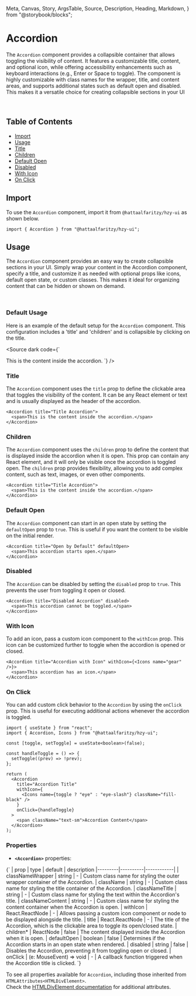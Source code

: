   Meta,
  Canvas,
  Story,
  ArgsTable,
  Source,
  Description,
  Heading,
  Markdown,
} from "@storybook/blocks";

<Meta title="Accordion docs" of={AccordionStories} />

# Accordion

The `Accordion` component provides a collapsible container that allows toggling the visibility of content. It features a customizable title, content, and optional icon, while offering accessibility enhancements such as keyboard interactions (e.g., Enter or Space to toggle). The component is highly customizable with class names for the wrapper, title, and content areas, and supports additional states such as default open and disabled. This makes it a versatile choice for creating collapsible sections in your UI

<br />

## Table of Contents

- [Import](#import)
- [Usage](#usage)
- [Title](#default-open)
- [Children](#children)
- [Default Open](#default-open)
- [Disabled](#disabled)
- [With Icon](#with-icon)
- [On Click](#on-click)

## Import

To use the `Accordion` component, import it from `@hattaalfaritzy/hzy-ui` as shown below.

```tsx
import { Accordion } from "@hattaalfaritzy/hzy-ui";
```

## Usage

The `Accordion` component provides an easy way to create collapsible sections in your UI. Simply wrap your content in the Accordion component, specify a title, and customize it as needed with optional props like icons, default open state, or custom classes. This makes it ideal for organizing content that can be hidden or shown on demand.

<br />

### Default Usage

Here is an example of the default setup for the `Accordion` component. This configuration includes a 'title' and 'children' and is collapsible by clicking on the title.

<div class="custom-canvas full">
  <Story of={AccordionStories.AccordionDefault} />
</div>

<Source dark code={`

<Accordion title="Example Accordion">
  <span>This is the content inside the accordion.</span>
</Accordion>
`} />

### Title

The `Accordion` component uses the `title` prop to define the clickable area that toggles the visibility of the content. It can be any React element or text and is usually displayed as the header of the accordion.

<div class="custom-canvas full">
  <Story of={AccordionStories.AccordionTitle} />
</div>

```tsx
<Accordion title="Title Accordion">
  <span>This is the content inside the accordion.</span>
</Accordion>
```

### Children

The `Accordion` component uses the `children` prop to define the content that is displayed inside the accordion when it is open. This prop can contain any React element, and it will only be visible once the accordion is toggled open. The `children` prop provides flexibility, allowing you to add complex content, such as text, images, or even other components.

<div class="custom-canvas full">
  <Story of={AccordionStories.AccordionChildren} />
</div>

```tsx
<Accordion title="Title Accordion">
  <span>This is the content inside the accordion.</span>
</Accordion>
```

### Default Open

The `Accordion` component can start in an open state by setting the `defaultOpen` prop to `true`. This is useful if you want the content to be visible on the initial render.

<div class="custom-canvas full">
  <Story of={AccordionStories.AccordionOpened} />
</div>

```tsx
<Accordion title="Open by Default" defaultOpen>
  <span>This accordion starts open.</span>
</Accordion>
```

### Disabled

The `Accordion` can be disabled by setting the `disabled` prop to `true`. This prevents the user from toggling it open or closed.

<div class="custom-canvas full">
  <Story of={AccordionStories.AccordionDisabled} />
</div>

```tsx
<Accordion title="Disabled Accordion" disabled>
  <span>This accordion cannot be toggled.</span>
</Accordion>
```

### With Icon

To add an icon, pass a custom icon component to the `withIcon` prop. This icon can be customized further to toggle when the accordion is opened or closed.

<div class="custom-canvas full">
  <Story of={AccordionStories.AccordionWithIcon} />
</div>

```tsx
<Accordion title="Accordion with Icon" withIcon={<Icons name="gear" />}>
  <span>This accordion has an icon.</span>
</Accordion>
```

### On Click

You can add custom click behavior to the `Accordion` by using the `onClick` prop. This is useful for executing additional actions whenever the accordion is toggled.

<div class="custom-canvas full">
  <Story of={AccordionStories.AccordionOnClick} />
</div>

```tsx
import { useState } from "react";
import { Accordion, Icons } from "@hattaalfaritzy/hzy-ui";

const [toggle, setToggle] = useState<boolean>(false);

const handleToggle = () => {
  setToggle((prev) => !prev);
};

return (
  <Accordion
    title="Accordion Title"
    withIcon={
      <Icons name={toggle ? "eye" : "eye-slash"} className="fill-black" />
    }
    onClick={handleToggle}
  >
    <span className="text-sm">Accordion Content</span>
  </Accordion>
);
```

### Properties

- **`<Accordion>`** properties:

<Markdown>
  {`
| prop    | type     | default    | description 
|---------|----------|------------|
| classNameWrapper | string   | -      | Custom class name for styling the outer wrapper container of the Accordion.
| className    | string   | -      | Custom class name for styling the title container of the Accordion.
| classNameTitle  | string  | -      | Custom class name for styling the text within the Accordion's title.
| classNameContent  | string  | -      | Custom class name for styling the content container when the Accordion is open.
| withIcon  | React.ReactNode  | -      | Allows passing a custom icon component or node to be displayed alongside the title.
| title  | React.ReactNode | -      | The title of the Accordion, which is the clickable area to toggle its open/closed state.
| children*  | ReactNode  | false      | The content displayed inside the Accordion when it is open.
| defaultOpen  | boolean  | false      | Determines if the Accordion starts in an open state when rendered.
| disabled  | string  | false      | Disables the Accordion, preventing it from toggling open or closed.
| onClick  | (e: MouseEvent<HTMLDivElement>) => void  | -      | A callback function triggered when the Accordion title is clicked.
`}
</Markdown>

To see all properties available for `Accordion`, including those inherited from `HTMLAttributes<HTMLDivElement>`.<br />
Check the [HTMLDivElement documentation](https://developer.mozilla.org/en-US/docs/Web/API/HTMLDivElement) for additional attributes.
